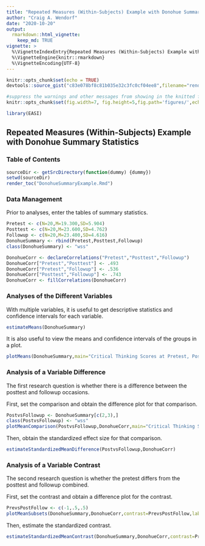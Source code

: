```yaml
---
title: "Repeated Measures (Within-Subjects) Example with Donohue Summary Statistics"
author: "Craig A. Wendorf"
date: "2020-10-20"
output: 
  rmarkdown::html_vignette:
    keep_md: TRUE
vignette: >
  %\VignetteIndexEntry{Repeated Measures (Within-Subjects) Example with Donohue Summary Statistics}
  %\VignetteEngine{knitr::rmarkdown}
  %\VignetteEncoding{UTF-8}
---
```


```r
knitr::opts_chunk$set(echo = TRUE)
devtools::source_gist("c83e078bf8c81b035e32c3fc0cf04ee8",filename="render_toc.R")
```

```r
#suppress the warnings and other messages from showing in the knitted file.
knitr::opts_chunk$set(fig.width=7, fig.height=5,fig.path='figures/',echo=TRUE,warning=FALSE,message=FALSE)
```

```r
library(EASI)
```

## Repeated Measures (Within-Subjects) Example with Donohue Summary Statistics

### Table of Contents

```r
sourceDir <- getSrcDirectory(function(dummy) {dummy})
setwd(sourceDir)
render_toc("DonohueSummaryExample.Rmd")
```

### Data Management

Prior to analyses, enter the tables of summary statistics.

```r
Pretest <- c(N=20,M=19.300,SD=5.904)
Posttest <- c(N=20,M=23.600,SD=4.762)
Followup <- c(N=20,M=23.400,SD=4.616)
DonohueSummary <- rbind(Pretest,Posttest,Followup)
class(DonohueSummary) <- "wss"

DonohueCorr <- declareCorrelations("Pretest","Posttest","Followup")
DonohueCorr["Pretest","Posttest"] <- .493
DonohueCorr["Pretest","Followup"] <- .536
DonohueCorr["Posttest","Followup"] <- .743
DonohueCorr <- fillCorrelations(DonohueCorr)
```

### Analyses of the Different Variables

With multiple variables, it is useful to get descriptive statistics and confidence intervals for each variable.

```r
estimateMeans(DonohueSummary)
```

It is also useful to view the means and confidence intervals of the groups in a plot.

```r
plotMeans(DonohueSummary,main="Critical Thinking Scores at Pretest, Posttest, and Followup")
```
 
### Analysis of a Variable Difference

The first research question is whether there is a difference between the posttest and followup occasions.

First, set the comparison and obtain the difference plot for that comparison.

```r
PostvsFollowup <- DonohueSummary[c(2,3),]
class(PostvsFollowup) <- "wss"
plotMeanComparison(PostvsFollowup,DonohueCorr,main="Critical Thinking Scores of Posttest vs Followup")
```

Then, obtain the standardized effect size for that comparison.

```r
estimateStandardizedMeanDifference(PostvsFollowup,DonohueCorr)
```

### Analysis of a Variable Contrast

The second research question is whether the pretest differs from the posttest and followup combined.

First, set the contrast and obtain a difference plot for the contrast.

```r
PrevsPostFollow <- c(-1,.5,.5)
plotMeanSubsets(DonohueSummary,DonohueCorr,contrast=PrevsPostFollow,labels=c("Pretest","Post&Follow"),main="Critical Thinking Scores of Prestest vs Posttest and Followup Combined",ylab="Critical Thinking")
```

Then, estimate the standardized contrast.

```r
estimateStandardizedMeanContrast(DonohueSummary,DonohueCorr,contrast=PrevsPostFollow)
```
